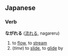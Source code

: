 ==Japanese==
===Verb===
'''ながれる''' ([[流れる]], nagareru)

# to [[flow]], to [[stream]]
# (''time'') to [[slide]], to [[glide]] by